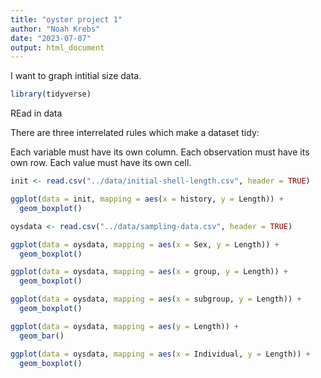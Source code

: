 ```yaml
---
title: "oyster project 1"
author: "Noah Krebs"
date: "2023-07-07"
output: html_document
---
```



I want to graph intitial size data.


```r
library(tidyverse)
```

REad in data

There are three interrelated rules which make a dataset tidy:

Each variable must have its own column.
Each observation must have its own row.
Each value must have its own cell.


```r
init <- read.csv("../data/initial-shell-length.csv", header = TRUE)
```


```r

ggplot(data = init, mapping = aes(x = history, y = Length)) + 
  geom_boxplot()

```
```r
oysdata <- read.csv("../data/sampling-data.csv", header = TRUE)
```
```r
ggplot(data = oysdata, mapping = aes(x = Sex, y = Length)) + 
  geom_boxplot()
```
```r
ggplot(data = oysdata, mapping = aes(x = group, y = Length)) + 
  geom_boxplot()
```
```r
ggplot(data = oysdata, mapping = aes(x = subgroup, y = Length)) + 
  geom_boxplot()
```
```r
ggplot(data = oysdata, mapping = aes(y = Length)) + 
  geom_bar()
```
```r
ggplot(data = oysdata, mapping = aes(x = Individual, y = Length)) + 
  geom_boxplot()
```

